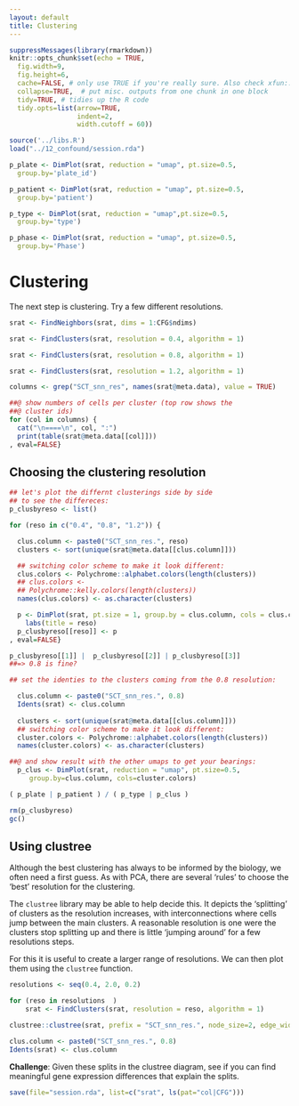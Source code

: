 ```yaml
---
layout: default
title: Clustering
---
```


<!-- stuff to make Rmarkdown do what we want:  -->
```r
suppressMessages(library(rmarkdown))
knitr::opts_chunk$set(echo = TRUE,
  fig.width=9,
  fig.height=6,
  cache=FALSE, # only use TRUE if you're really sure. Also check xfun::cache_rds
  collapse=TRUE,  # put misc. outputs from one chunk in one block
  tidy=TRUE, # tidies up the R code
  tidy.opts=list(arrow=TRUE, 
                 indent=2,
                 width.cutoff = 60))
```

<!-- load complete state from previous lesson -->

```r

source('../libs.R')
load("../12_confound/session.rda")

```

```r

p_plate <- DimPlot(srat, reduction = "umap", pt.size=0.5,
  group.by='plate_id')

p_patient <- DimPlot(srat, reduction = "umap", pt.size=0.5,
  group.by='patient')

p_type <- DimPlot(srat, reduction = "umap",pt.size=0.5,
  group.by='type')

p_phase <- DimPlot(srat, reduction = "umap", pt.size=0.5,
  group.by='Phase')

```


# Clustering

The next step is clustering. Try a few different resolutions.

```r

srat <- FindNeighbors(srat, dims = 1:CFG$ndims)

srat <- FindClusters(srat, resolution = 0.4, algorithm = 1)

srat <- FindClusters(srat, resolution = 0.8, algorithm = 1)

srat <- FindClusters(srat, resolution = 1.2, algorithm = 1)

columns <- grep("SCT_snn_res", names(srat@meta.data), value = TRUE)

##@ show numbers of cells per cluster (top row shows the
##@ cluster ids)
for (col in columns) {
  cat("\n====\n", col, ":")
  print(table(srat@meta.data[[col]]))
, eval=FALSE}

```

<!-- note: you can also pass an array!  -->


## Choosing the clustering resolution

```r

## let's plot the differnt clusterings side by side
## to see the differeces:
p_clusbyreso <- list()

for (reso in c("0.4", "0.8", "1.2")) {

  clus.column <- paste0("SCT_snn_res.", reso)
  clusters <- sort(unique(srat@meta.data[[clus.column]]))

  ## switching color scheme to make it look different:
  clus.colors <- Polychrome::alphabet.colors(length(clusters))
  ## clus.colors <-
  ## Polychrome::kelly.colors(length(clusters))
  names(clus.colors) <- as.character(clusters)

  p <- DimPlot(srat, pt.size = 1, group.by = clus.column, cols = clus.colors) +
    labs(title = reso)
  p_clusbyreso[[reso]] <- p
, eval=FALSE}

p_clusbyreso[[1]] |  p_clusbyreso[[2]] | p_clusbyreso[[3]] 
##=> 0.8 is fine?

## set the identies to the clusters coming from the 0.8 resolution:

  clus.column <- paste0("SCT_snn_res.", 0.8)
  Idents(srat) <- clus.column
  
  clusters <- sort(unique(srat@meta.data[[clus.column]]))
  ## switching color scheme to make it look different:
  cluster.colors <- Polychrome::alphabet.colors(length(clusters))
  names(cluster.colors) <- as.character(clusters)

##@ and show result with the other umaps to get your bearings:
  p_clus <- DimPlot(srat, reduction = "umap", pt.size=0.5, 
     group.by=clus.column, cols=cluster.colors)

( p_plate | p_patient ) / ( p_type | p_clus )

rm(p_clusbyreso)
gc()

```

## Using clustree

Although the best clustering has always to be informed by the biology,
we often need a first guess.  As with PCA, there are several 'rules'
to choose the 'best' resolution for the clustering.

The `clustree` library may be able to help decide this.  It depicts the
'splitting' of clusters as the resolution increases, with
interconnections where cells jump between the main clusters.  A
reasonable resolution is one were the clusters stop splitting up and
there is little 'jumping around' for a few resolutions steps.

For this it is useful to create a larger range of resolutions.
We can then plot them using the `clustree` function. 

```r

resolutions <- seq(0.4, 2.0, 0.2)

for (reso in resolutions  )
    srat <- FindClusters(srat, resolution = reso, algorithm = 1)

clustree::clustree(srat, prefix = "SCT_snn_res.", node_size=2, edge_width=0.5)

clus.column <- paste0("SCT_snn_res.", 0.8)
Idents(srat) <- clus.column

```

**Challenge**: Given these splits in the clustree diagram, see if you can find meaningful gene expression differences that explain the splits.

<!-- lastly, save the complete sesssion for the next time -->
```r
save(file="session.rda", list=c("srat", ls(pat="col|CFG")))
```

